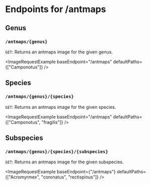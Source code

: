 
# Endpoints for /antmaps

## Genus
### `/antmaps/{genus}`
`GET`: Returns an antmaps image for the given genus.

<ImageRequestExample
    baseEndpoint="/antmaps"
    defaultPaths={["Camponotus"]}
/>

## Species
### `/antmaps/{genus}/{species}`
`GET`: Returns an antmaps image for the given species.

<ImageRequestExample
    baseEndpoint="/antmaps"
    defaultPaths={["Camponotus", "fragilis"]}
/>

## Subspecies
### `/antmaps/{genus}/{species}/{subspecies}`
`GET`: Returns an antmaps image for the given subspecies.

<ImageRequestExample
    baseEndpoint={"/antmaps"}
    defaultPaths={["Acromyrmex", "coronatus", "rectispinus"]}
/>
